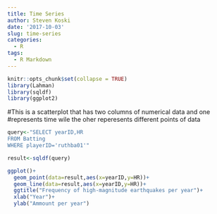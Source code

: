 ```yaml
---
title: Time Series
author: Steven Koski
date: '2017-10-03'
slug: time-series
categories:
  - R
tags:
  - R Markdown
---
```

```r
knitr::opts_chunk$set(collapse = TRUE)
library(Lahman)
library(sqldf)
library(ggplot2)
```

#This is a scatterplot that has two columns of numerical data and one 
#represents time wile the oher reperesents different points of data
```r
query<-"SELECT yearID,HR
FROM Batting 
WHERE playerID='ruthba01'"

result<-sqldf(query)

ggplot()+
  geom_point(data=result,aes(x=yearID,y=HR))+
  geom_line(data=result,aes(x=yearID,y=HR))+
  ggtitle("Frequency of high-magnitude earthquakes per year")+
  xlab("Year")+
  ylab("Ammount per year")

```

